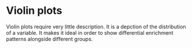 # Violin plots

Violin plots require very little description. It is a depction of the distribution of a variable. It makes it ideal in order to show differential enrichment patterns alongside different groups.
